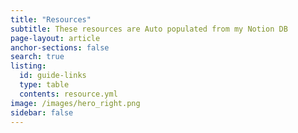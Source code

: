 ```yaml
---
title: "Resources"
subtitle: These resources are Auto populated from my Notion DB
page-layout: article
anchor-sections: false
search: true
listing:
  id: guide-links
  type: table
  contents: resource.yml
image: /images/hero_right.png
sidebar: false
---
```


::: {#guide-links .column-screen-inset-right style="max-width: 850px;"}
:::
